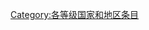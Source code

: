 {{catmore1|[[WikiProject:国家和地区|WikiProject:国家和地区]]}}
{{Articles by Quality| topic=国家和地区|project=国家和地区|format=TOC}}
{{Wikipedia category}}
{{empty category}}
[[Category:各等级国家和地区条目|Category:各等级国家和地区条目]]